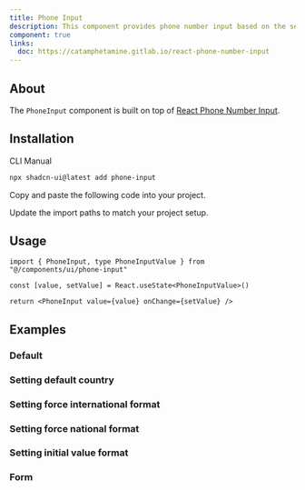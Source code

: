 ```yaml
---
title: Phone Input
description: This component provides phone number input based on the selected country.
component: true
links:
  doc: https://catamphetamine.gitlab.io/react-phone-number-input
---
```


<ComponentPreview
  name="phone-input-demo"
  className="[&_phone-input]:max-w-xs"
/>

## About

The `PhoneInput` component is built on top of [React Phone Number Input](https://catamphetamine.gitlab.io/react-phone-number-input).

## Installation

<Tabs defaultValue="cli">

<TabsList>
  <TabsTrigger value="cli">CLI</TabsTrigger>
  <TabsTrigger value="manual">Manual</TabsTrigger>
</TabsList>
<TabsContent value="cli">

```bash
npx shadcn-ui@latest add phone-input
```

</TabsContent>

<TabsContent value="manual">

<Steps>

<Step>Copy and paste the following code into your project.</Step>

<ComponentSource name="phone-input" />

<Step>Update the import paths to match your project setup.</Step>

</Steps>

</TabsContent>

</Tabs>

## Usage

```tsx
import { PhoneInput, type PhoneInputValue } from "@/components/ui/phone-input"
```

```tsx
const [value, setValue] = React.useState<PhoneInputValue>()

return <PhoneInput value={value} onChange={setValue} />
```

## Examples

### Default

<ComponentPreview
  name="phone-input-demo"
  className="[&_phone-input]:max-w-xs"
/>

### Setting default country

<ComponentPreview
  name="phone-input-default"
  className="[&_phone-input]:max-w-xs"
/>

### Setting force international format

<ComponentPreview
  name="phone-input-international"
  className="[&_phone-input]:max-w-xs"
/>

### Setting force national format

<ComponentPreview
  name="phone-input-national"
  className="[&_phone-input]:max-w-xs"
/>

### Setting initial value format

<ComponentPreview
  name="phone-input-initial"
  className="[&_phone-input]:max-w-xs"
/>

### Form

<ComponentPreview name="phone-input-form" />

